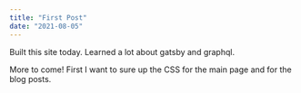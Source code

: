 ```yaml
---
title: "First Post"
date: "2021-08-05"
---
```


Built this site today.  Learned a lot about gatsby and graphql.


More to come!  First I want to sure up the CSS for the main page and for the blog posts.